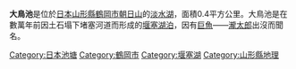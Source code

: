 {{unreferenced|time=2011-06-23T01:33:59+00:00}}
{{coord|38|21|45|N|139|49|45|E|type:landmark|display=title}}
{{japanese|image=Lake Ootori-Ike Aerial Photograph.jpg|japanese=大鳥池|kana=おおとりいけ|romaji=Ootori-Ike}}
'''大鳥池'''是位於[[日本|日本]][[山形縣|山形縣]][[鶴岡市|鶴岡市]][[朝日山|朝日山]]的[[淡水湖|淡水湖]]，面積0.4平方公里。大鳥池是在數萬年前因土石塌下堵塞河道而形成的[[堰塞湖|堰塞湖泊]]，因有[[巨魚|巨魚]]——[[瀧太郎|瀧太郎]]出沒而聞名。

{{Japan-geo-stub}}
{{日本湖泊}}

[[Category:日本池塘|Category:日本池塘]]
[[Category:鶴岡市|Category:鶴岡市]]
[[Category:堰塞湖|Category:堰塞湖]]
[[Category:山形縣地理|Category:山形縣地理]]